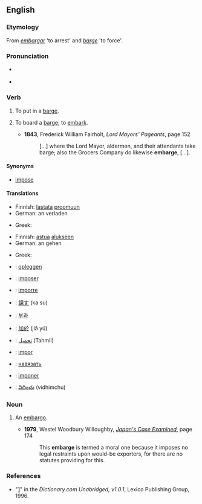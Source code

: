 ==English==

===Etymology===
From {{S.}} ''[[embargar]]'' 'to arrest' and {{E.}} ''[[barge]]'' 'to force'.

===Pronunciation===
* {{a|RP|US}} {{IPA|/əmˈbɑrdʒ/}}
* {{rhymes|ɑː(r)dʒ}}

===Verb===
{{en-verb|embarg|es}}

# {{transitive}} To put in a [[barge]].
# {{intransitive}} To board a [[barge]]; to [[embark]].
#* '''1843''', Frederick William Fairholt, ''Lord Mayors' Pageants'', page 152
#*: [...] where the Lord Mayor, aldermen, and their attendants take barge; also the Grocers Company do likewise '''embarge''', [...].

====Synonyms====
* [[impose]]

====Translations====
{{trans-top|to put in a barge}}
* Finnish: [[lastata]] [[proomu|proomuun]]
* German: an {{t-|de|bord}} verladen
{{trans-mid}}
* Greek: {{t|el|επιβιβάζω|tr=epivivázo|sc=Grek}}
{{trans-bottom}}

{{trans-top|to board a barge}}
* Finnish: [[astua]] [[alus|alukseen]]
* German: an {{t-|de|bord}} gehen
{{trans-mid}}
* Greek: {{t|el|επιβιβάζομαι|tr=epivivázomai|sc=Grek}}
{{trans-bottom}}

{{checktrans-top}}
* {{ttbc|Dutch}}:  [[opleggen]]
* {{ttbc|French}}: [[imposer]]
* {{ttbc|Italian}}: [[imporre]]
* {{ttbc|Japanese}}: [[課す]] (ka su)
* {{ttbc|Korean}}: [[부과]]
* {{ttbc|Mandarin}}: [[加於]] (jiā yú)
{{checktrans-mid}}
* {{ttbc|Persian}}: [[تحمیل]] (Tahmil)
* {{ttbc|Portuguese}}: [[impor]]
* {{ttbc|Russian}}: [[навязать]]
* {{ttbc|Spanish}}: [[imponer]]
* {{ttbc|Telugu}}: [[విధించు]] (vidhimchu)
{{checktrans-bottom}}

===Noun===
{{en-noun}}

# {{rare}} An [[embargo]].
#* '''1979''', Westel Woodbury Willoughby, ''[http://books.google.com/books?id=7J2ua2xblxcC&pg=PA174&dq=embarge&ei=ekJcR-23II3GiQH-nviHBA&sig=tk4ooNpsLxGDMAKyY7MqEWI8Crw Japan's Case Examined]'', page 174
#*: This '''embarge''' is termed a moral one because it imposes no legal restraints upon would-be exporters, for there are no statutes providing for this.

===References===
* "[http://dictionary.reference.com/browse/embarge]" in the ''Dictionary.com Unabridged, v1.0.1'', Lexico Publishing Group, 1996.